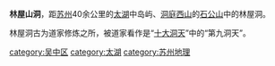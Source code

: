 {{Unreferenced |time=2011-07-03T07:23:11+00:00 }}
'''林屋山洞'''，距[[苏州|苏州]]40余公里的[[太湖|太湖]]中岛屿、[[西山_(苏州)|洞庭西山]]的[[石公山|石公山]]中的林屋洞。

林屋洞古为道家修炼之所，被道家看作是“[[十大洞天|十大洞天]]”中的“第九洞天”。

[[category:吴中区|category:吴中区]]
[[category:太湖|category:太湖]]
[[category:苏州地理|category:苏州地理]]